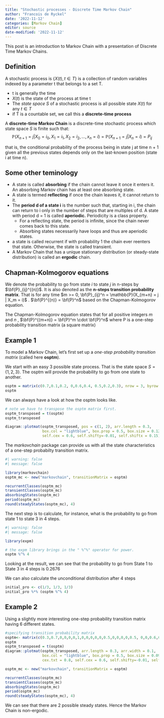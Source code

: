 ```yaml
---
title: "Stochastic processes - Discrete Time Markov Chain"
author: "Francois de Ryckel"
date: '2022-11-12'
categories: [Markov Chain]
editor: source
date-modified: '2022-11-12'
---
```


This post is an introduction to Markov Chain with a presentation of Discrete Time Markov Chains.  

## Definition 

A stochastic process is $\{ X(t), t \in T \}$ is a collection of random variables indexed by a parameter t that belongs to a set T.  

* t is generally the time 
* $X(t)$ is the state of the process at time t
* The *state space* $S$ of a stochastic process is all possible state $X(t)$ for any $t \in T$
* if T is a countable set, we call this a **discrete-time process** 

A **discrete-time Markov Chain** is a discrete-time stochastic process which state space *S* is finite such that: 
$$\mathbb{P}(X_{n+1} = j | X_0 = i_0, X_1 = i_1, X_2 = i_2, \dots, x_n = i) = \mathbb{P}(X_{n+1} = j | X_n = i) = P_{ij}$$ 

that is, the conditional probability of the process being in state j at time n + 1 given all the previous states depends only on the last-known position (state i at time n).  

## Some other teminology 

* A state is called **absorbing** if the chain cannot leave it once it enters it. An absorbing Markov chain has at least one absorbing state. 
* A state is termed **reflecting** if once the chain leaves it, it cannot return to it. 
* The **period d of a state i** is the number such that, starting in i, the chain can return to i only in the number of steps that are multiples of d. A
state with period d = 1 is called **aperiodic.** Periodicity is a class property. 
  + For a reflecting state, the period is infinite, since the chain never comes back to this state. 
  + Absorbing states necessarily have loops and thus are aperiodic states.
* a state is called recurrent if with probability 1 the chain ever reenters that state. Otherwise, the state is called transient. 
* A Markov Chain that has a unique stationary distribution (or steady-state distribution) is called an **ergodic** chain. 


## Chapman-Kolmogorov equations 

We denote the probability to go from state $i$ to state $j$ in n-steps by $\bf{P}_{ij}^{(n)}$.  It is also denoted as the **n-steps transition probability matrix**.  That is for any time $m >= 0, \bf{P}_{ij}^n = \mathbb{P}(X_{m+n} = j | X_m = i)$ . 
$\bf{P}^{(n)} = \bf{P}^n$ based on the Chapman-Kolmogorov equation. 

The Chapman-Kolmogorov equation states that for all positive integers $m$ and $n$ , $\bf{P}^{(m+n)} = \bf{P}^m \cdot \bf{P}^n$ where P is a one-step probability transition matrix (a square matrix)

## Example 1

To model a Markov Chain, let's first set up a *one-step probability transition matrix* (called here **osptm**).  

We start with an easy 3 possible state process. That is the state space $S = \{1, 2, 3\}$.  The osptm will provide the probability to go from one state to another. 

```r
osptm = matrix(c(0.7,0.1,0.2, 0,0.6,0.4, 0.5,0.2,0.3), nrow = 3, byrow = TRUE)
osptm
```

We can always have a look at how the osptm looks like. 

```r
# note we have to transpose the osptm matrix first. 
osptm_transposed = t(osptm)
osptm_transposed

diagram::plotmat(osptm_transposed, pos = c(1, 2), arr.length = 0.3, 
                 box.col = "lightblue", box.prop = 0.5, box.size = 0.12, box.type="circle", 
                 self.cex = 0.6, self.shifty=-0.01, self.shiftx = 0.15)
```

The *markovchain* package can provide us with all the state characteristics of a one-step probabilty transition matrix. 

```r
#| warning: false
#| message: false

library(markovchain)
osptm_mc <- new("markovchain", transitionMatrix = osptm)

recurrentClasses(osptm_mc)
transientClasses(osptm_mc)
absorbingStates(osptm_mc)
period(osptm_mc)
round(steadyStates(osptm_mc), 4)

```


The next step is to calculate, for instance, what is the probability to go from state 1 to state 3 in 4 steps.  

```r
#| warning: false
#| message: false

library(expm)

# the expm library brings in the " %^%" operator for power. 
osptm %^% 4
```

Looking at the result, we can see that the probability to go from State 1 to State 3 in 4 steps is 0.2676  

We can also calculate the unconditional distribution after 4 steps 

```r
initial_pro <- c(1/3, 1/3, 1/3)
initial_pro %*% (osptm %^% 4)
```


## Example 2 

Using a slightly more interesting one-step probability transition matrix having 6 different states. 

```r
#specifying transition probability matrix
osptm<- matrix(c(0.3,0.7,0,0,0,0,1,0,0,0,0,0,0.5,0,0,0,0,0.5, 0,0,0.6,0,0,0.4,0,0,0,0,0.1,0.9,0,0,0,0,0.7,0.3), nrow=6, byrow=TRUE)
osptm
osptm_transposed = t(osptm)
diagram::plotmat(osptm_transposed, arr.length = 0.3, arr.width = 0.1, 
                 box.col = "lightblue", box.prop = 0.5, box.size = 0.09, box.type="circle", 
                 cex.txt = 0.8, self.cex = 0.6, self.shifty=-0.01, self.shiftx = 0.13)

osptm_mc <- new("markovchain", transitionMatrix = osptm)

recurrentClasses(osptm_mc)
transientClasses(osptm_mc)
absorbingStates(osptm_mc)
period(osptm_mc)
round(steadyStates(osptm_mc), 4)
```

We can see that there are 2 possible steady states.  Hence the Markov Chain is non-ergodic. 


